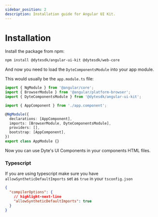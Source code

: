 ```yaml
---
sidebar_position: 2
description: Installation guide for Angular UI Kit.
---
```


# Installation

Install the package from npm:

```bash npm2yarn
npm install @dytesdk/angular-ui-kit @dytesdk/web-core
```

And now you need to load the `DyteComponentsModule` into your app module.

This would usually be the `app.module.ts` file:

```ts
import { NgModule } from '@angular/core';
import { BrowserModule } from '@angular/platform-browser';
import { DyteComponentsModule } from '@dytesdk/angular-ui-kit';

import { AppComponent } from './app.component';

@NgModule({
  declarations: [AppComponent],
  imports: [BrowserModule, DyteComponentsModule],
  providers: [],
  bootstrap: [AppComponent],
})
export class AppModule {}
```

Now you can use Dyte's UI Components in your components HTML files.

### Typescript

If you are using typescript make sure you have `allowSyntheticDefaultImports` set as `true` in your `tsconfig.json`

```json
{
  "compilerOptions": {
    // highlight-next-line
    "allowSyntheticDefaultImports": true
  }
}
```
